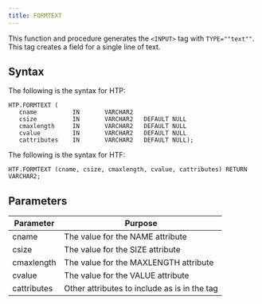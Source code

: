 ```yaml
---
title: FORMTEXT
---
```


This function and procedure generates the `<INPUT>` tag with `TYPE=""text""`. This tag creates a field for a single line of text.

## Syntax

The following is the syntax for HTP:

```
HTP.FORMTEXT (
   cname          IN       VARCHAR2
   csize          IN       VARCHAR2   DEFAULT NULL
   cmaxlength     IN       VARCHAR2   DEFAULT NULL
   cvalue         IN       VARCHAR2   DEFAULT NULL
   cattributes    IN       VARCHAR2   DEFAULT NULL);
```

The following is the syntax for HTF:

```
HTF.FORMTEXT (cname, csize, cmaxlength, cvalue, cattributes) RETURN VARCHAR2;
```

## Parameters

| Parameter | Purpose  |
| --------- | -------- |
| cname | The value for the NAME attribute |
| csize | The value for the SIZE attribute |
| cmaxlength | The value for the MAXLENGTH attribute |
| cvalue | The value for the VALUE attribute |
| cattributes | Other attributes to include as is in the tag |
